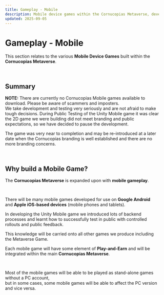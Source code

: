 ```yaml
---
title: Gameplay - Mobile
description: Mobile device games within the Cornucopias Metaverse, development notes, and future plans.
updated: 2025-09-05
---
```


# Gameplay - Mobile

This section relates to the various **Mobile Device Games** built within the **Cornucopias Metaverse**.

</br>

## Summary

<div className="note-box danger transparent">
  <strong>NOTE:</strong> There are currently no Cornucopias Mobile games available to download. Please be aware of scammers and imposters.
</div>

<div className="note-box warning transparent">
  We take development and testing very seriously and are not afraid to make tough decisions.  
  During Public Testing of the Unity Mobile game it was clear the 2D game we were building did not meet branding and public expectations,  
  so we have decided to pause the development.  

  The game was very near to completion and may be re-introduced at a later date when the Cornucopias branding is well established and there are no more branding concerns.
</div>

</br>

## Why build a Mobile Game?

The **Cornucopias Metaverse** is expanded upon with **mobile gameplay**.  

</br>

There will be many mobile games developed for use on **Google Android** and **Apple iOS-based devices** (mobile phones and tablets).

<div className="note-box success transparent">
  In developing the Unity Mobile game we introduced lots of backend processes and learnt how to successfully test in public with controlled rollouts and public feedback.  

  This knowledge will be carried onto all other games we produce including the Metaverse Game.
</div>

Each mobile game will have some element of **Play-and-Earn** and will be integrated within the main **Cornucopias Metaverse**.  

</br>

Most of the mobile games will be able to be played as stand-alone games without a PC account,  
but in some cases, some mobile games will be able to affect the PC version and vice versa.

